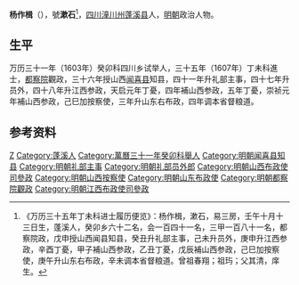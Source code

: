 '''杨作楫'''（{{bd|？||？||}}），號'''漱石'''<ref>《万历三十五年丁未科进士履历便览》：杨作楫，漱石，易三房，壬午十月十三日生，蓬溪人，癸卯乡六十二名，会一百四十一名，三甲一百八十一名，都察院政，戊申授山西闻县知县，癸丑升礼部主事，己未升员外，庚申升江西参政，辛酉丁憂，甲子補山西参政，乙丑丁憂，戊辰補山西参政，己巳加按察使，庚午升山东右布政，辛未调本省督粮道。曾祖春翔；祖玙；父其清，庠生。</ref>，[[四川|四川]][[潼川州|潼川州]][[蓬溪县|蓬溪县]]人，[[明朝|明朝]]政治人物。

== 生平 ==
万历三十一年（1603年）癸卯科四川乡试举人，三十五年（1607年）丁未科進士，[[都察院|都察院]]觀政，三十六年授山西[[闻喜县|闻喜县]]知县，四十一年升礼部主事，四十七年升员外，四十八年升江西参政，天启元年丁憂，四年補山西参政，五年丁憂，崇祯元年補山西参政，己巳加按察使，三年升山东右布政，四年调本省督粮道。

==参考资料==
{{reflist}}

{{萬曆三十五年丁未科殿試金榜}}

{{Authority control}}

{{DEFAULTSORT:}}
[[Category:杨姓|Z]]
[[Category:蓬溪人|Category:蓬溪人]]
[[Category:萬曆三十一年癸卯科舉人|Category:萬曆三十一年癸卯科舉人]]
[[Category:明朝闻喜县知县|Category:明朝闻喜县知县]]
[[Category:明朝礼部主事|Category:明朝礼部主事]]
[[Category:明朝礼部员外郎|Category:明朝礼部员外郎]]
[[Category:明朝山西布政使司參政|Category:明朝山西布政使司參政]]
[[Category:明朝山西按察使|Category:明朝山西按察使]]
[[Category:明朝山东布政使|Category:明朝山东布政使]]
[[Category:明朝都察院觀政|Category:明朝都察院觀政]]
[[Category:明朝江西布政使司參政|Category:明朝江西布政使司參政]]


{{明朝人物小作品}}